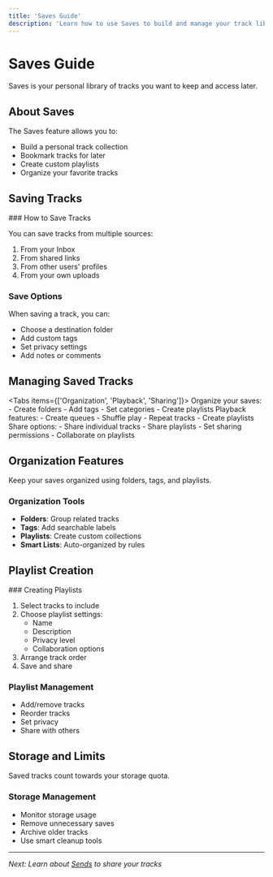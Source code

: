 ```yaml
---
title: 'Saves Guide'
description: 'Learn how to use Saves to build and manage your track library'
---
```



# Saves Guide

<Callout type="info">
  Saves is your personal library of tracks you want to keep and access later.
</Callout>

## About Saves

The Saves feature allows you to:
- Build a personal track collection
- Bookmark tracks for later
- Create custom playlists
- Organize your favorite tracks

## Saving Tracks

<Steps>
### How to Save Tracks

You can save tracks from multiple sources:
1. From your Inbox
2. From shared links
3. From other users' profiles
4. From your own uploads

### Save Options

When saving a track, you can:
- Choose a destination folder
- Add custom tags
- Set privacy settings
- Add notes or comments
</Steps>

## Managing Saved Tracks

<Tabs items={['Organization', 'Playback', 'Sharing']}>
  <Tab>
    Organize your saves:
    - Create folders
    - Add tags
    - Set categories
    - Create playlists
  </Tab>
  <Tab>
    Playback features:
    - Create queues
    - Shuffle play
    - Repeat tracks
    - Create playlists
  </Tab>
  <Tab>
    Share options:
    - Share individual tracks
    - Share playlists
    - Set sharing permissions
    - Collaborate on playlists
  </Tab>
</Tabs>

## Organization Features

<Callout type="tip">
  Keep your saves organized using folders, tags, and playlists.
</Callout>

### Organization Tools

- **Folders**: Group related tracks
- **Tags**: Add searchable labels
- **Playlists**: Create custom collections
- **Smart Lists**: Auto-organized by rules

## Playlist Creation

<Steps>
### Creating Playlists

1. Select tracks to include
2. Choose playlist settings:
   - Name
   - Description
   - Privacy level
   - Collaboration options
3. Arrange track order
4. Save and share

### Playlist Management

- Add/remove tracks
- Reorder tracks
- Set privacy
- Share with others
</Steps>

## Storage and Limits

<Callout type="warning">
  Saved tracks count towards your storage quota.
</Callout>

### Storage Management

- Monitor storage usage
- Remove unnecessary saves
- Archive older tracks
- Use smart cleanup tools

---

*Next: Learn about [Sends](sends-guide) to share your tracks* 